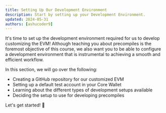 ```yaml
---
title: Setting Up Our Development Environment
description: Start by setting up your Development Environment.
updated: 2024-05-31
authors: [ashucoder9]
---
```


It's time to set up the development environment required for us to develop customizing the EVM! Although teaching you about precompiles is the foremost objective of this course, we also want you to be able to configure a development environment that is instrumental to achieving a smooth and efficient workflow. 

In this section, we will go over the following:

- Creating a GitHub repository for our customized EVM
- Setting up a default test account in your Core Wallet
- Learning about the different types of development setups available
- Deciding the setup to use for developing precompiles

Let's get started! 🚀